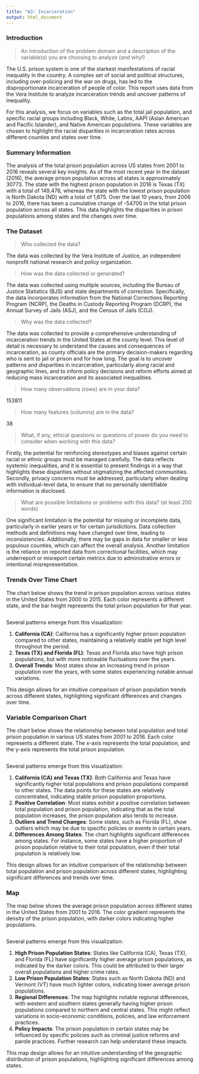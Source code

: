 ```yaml
---
title: "A3: Incarceration"
output: html_document
---
```


### Introduction

> An introduction of the problem domain and a description of the variable(s) you are choosing to analyze (and why!)

The U.S. prison system is one of the starkest manifestations of racial inequality in the country. A complex set of social and political structures, including over-policing and the war on drugs, has led to the disproportionate incarceration of people of color. This report uses data from the Vera Institute to analyze incarceration trends and uncover patterns of inequality.

For this analysis, we focus on variables such as the total jail population, and specific racial groups including Black, White, Latinx, AAPI (Asian American and Pacific Islander), and Native American populations. These variables are chosen to highlight the racial disparities in incarceration rates across different counties and states over time.

### Summary Information

The analysis of the total prison population across US states from 2001 to 2016 reveals several key insights. As of the most recent year in the dataset (2016), the average prison population across all states is approximately 30773. The state with the highest prison population in 2016 is Texas (TX) with a total of 149,478, whereas the state with the lowest prison population is North Dakota (ND) with a total of 1,675. Over the last 10 years, from 2006 to 2016, there has been a cumulative change of -54700 in the total prison population across all states. This data highlights the disparities in prison populations among states and the changes over time.

### The Dataset

> Who collected the data?

The data was collected by the Vera Institute of Justice, an independent nonprofit national research and policy organization.

> How was the data collected or generated?

The data was collected using multiple sources, including the Bureau of Justice Statistics (BJS) and state departments of correction. Specifically, the data incorporates information from the National Corrections Reporting Program (NCRP), the Deaths in Custody Reporting Program (DCRP), the Annual Survey of Jails (ASJ), and the Census of Jails (COJ).

> Why was the data collected?

The data was collected to provide a comprehensive understanding of incarceration trends in the United States at the county level. This level of detail is necessary to understand the causes and consequences of incarceration, as county officials are the primary decision-makers regarding who is sent to jail or prison and for how long. The goal is to uncover patterns and disparities in incarceration, particularly along racial and geographic lines, and to inform policy decisions and reform efforts aimed at reducing mass incarceration and its associated inequalities.

> How many observations (rows) are in your data?

153811

> How many features (columns) are in the data?

38

> What, if any, ethical questions or questions of power do you need to consider when working with this data?

Firstly, the potential for reinforcing stereotypes and biases against certain racial or ethnic groups must be managed carefully. The data reflects systemic inequalities, and it is essential to present findings in a way that highlights these disparities without stigmatizing the affected communities. Secondly, privacy concerns must be addressed, particularly when dealing with individual-level data, to ensure that no personally identifiable information is disclosed.

> What are possible limitations or problems with this data? (at least 200 words)

One significant limitation is the potential for missing or incomplete data, particularly in earlier years or for certain jurisdictions. Data collection methods and definitions may have changed over time, leading to inconsistencies. Additionally, there may be gaps in data for smaller or less populous counties, which can affect the overall analysis. Another limitation is the reliance on reported data from correctional facilities, which may underreport or misreport certain metrics due to administrative errors or intentional misrepresentation.

### Trends Over Time Chart

The chart below shows the trend in prison population across various states in the United States from 2000 to 2015. Each color represents a different state, and the bar height represents the total prison population for that year.

```r
```

Several patterns emerge from this visualization:

1.  **California (CA)**: California has a significantly higher prison population compared to other states, maintaining a relatively stable yet high level throughout the period.
2.  **Texas (TX) and Florida (FL)**: Texas and Florida also have high prison populations, but with more noticeable fluctuations over the years.
3.  **Overall Trends**: Most states show an increasing trend in prison population over the years, with some states experiencing notable annual variations.

This design allows for an intuitive comparison of prison population trends across different states, highlighting significant differences and changes over time.

### Variable Comparison Chart

The chart below shows the relationship between total population and total prison population in various US states from 2001 to 2016. Each color represents a different state. The x-axis represents the total population, and the y-axis represents the total prison population.

```r
```

Several patterns emerge from this visualization:

1.  **California (CA) and Texas (TX)**: Both California and Texas have significantly higher total populations and prison populations compared to other states. The data points for these states are relatively concentrated, indicating stable prison population proportions.
2.  **Positive Correlation**: Most states exhibit a positive correlation between total population and prison population, indicating that as the total population increases, the prison population also tends to increase.
3.  **Outliers and Trend Changes**: Some states, such as Florida (FL), show outliers which may be due to specific policies or events in certain years.
4.  **Differences Among States**: The chart highlights significant differences among states. For instance, some states have a higher proportion of prison population relative to their total population, even if their total population is relatively low.

This design allows for an intuitive comparison of the relationship between total population and prison population across different states, highlighting significant differences and trends over time.

### Map

The map below shows the average prison population across different states in the United States from 2001 to 2016. The color gradient represents the density of the prison population, with darker colors indicating higher populations.

```r
```

Several patterns emerge from this visualization:

1.  **High Prison Population States**: States like California (CA), Texas (TX), and Florida (FL) have significantly higher average prison populations, as indicated by the darker colors. This could be attributed to their larger overall populations and higher crime rates.
2.  **Low Prison Population States**: States such as North Dakota (ND) and Vermont (VT) have much lighter colors, indicating lower average prison populations.
3.  **Regional Differences**: The map highlights notable regional differences, with western and southern states generally having higher prison populations compared to northern and central states. This might reflect variations in socio-economic conditions, policies, and law enforcement practices.
4.  **Policy Impacts**: The prison population in certain states may be influenced by specific policies such as criminal justice reforms and parole practices. Further research can help understand these impacts.

This map design allows for an intuitive understanding of the geographic distribution of prison populations, highlighting significant differences among states.
